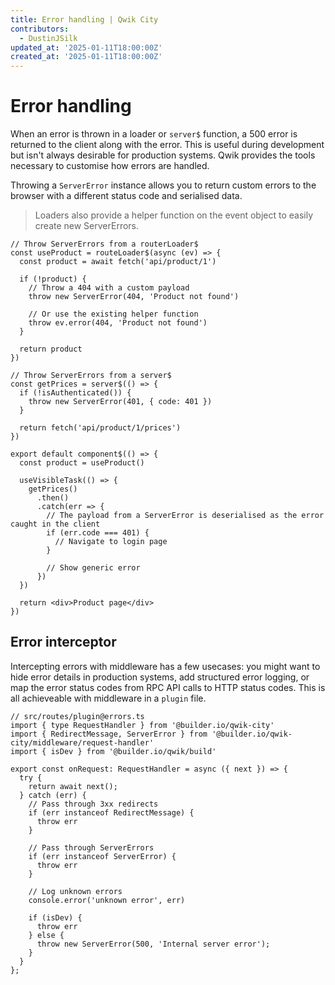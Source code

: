 ```yaml
---
title: Error handling | Qwik City
contributors:
  - DustinJSilk
updated_at: '2025-01-11T18:00:00Z'
created_at: '2025-01-11T18:00:00Z'
---
```


# Error handling

When an error is thrown in a loader or `server$` function, a 500 error is returned to the client along with the error. This is useful during development but isn't always desirable for production systems. Qwik provides the tools necessary to customise how errors are handled.

Throwing a `ServerError` instance allows you to return custom errors to the browser with a different status code and serialised data.

> Loaders also provide a helper function on the event object to easily create new ServerErrors.

```tsx
// Throw ServerErrors from a routerLoader$
const useProduct = routeLoader$(async (ev) => {
  const product = await fetch('api/product/1')

  if (!product) {
    // Throw a 404 with a custom payload
    throw new ServerError(404, 'Product not found')

    // Or use the existing helper function
    throw ev.error(404, 'Product not found')
  }

  return product
})

// Throw ServerErrors from a server$
const getPrices = server$(() => {
  if (!isAuthenticated()) {
    throw new ServerError(401, { code: 401 })
  }

  return fetch('api/product/1/prices')
})

export default component$(() => {
  const product = useProduct()

  useVisibleTask(() => {
    getPrices()
      .then()
      .catch(err => {
        // The payload from a ServerError is deserialised as the error caught in the client
        if (err.code === 401) {
          // Navigate to login page
        }

        // Show generic error
      })
  })

  return <div>Product page</div>
})
```

## Error interceptor

Intercepting errors with middleware has a few usecases: you might want to hide error details in production systems, add structured error logging, or map the error status codes from RPC API calls to HTTP status codes. This is all achieveable with middleware in a `plugin` file.

```tsx
// src/routes/plugin@errors.ts
import { type RequestHandler } from '@builder.io/qwik-city'
import { RedirectMessage, ServerError } from '@builder.io/qwik-city/middleware/request-handler'
import { isDev } from '@builder.io/qwik/build'

export const onRequest: RequestHandler = async ({ next }) => {
  try {
    return await next();
  } catch (err) {
    // Pass through 3xx redirects
    if (err instanceof RedirectMessage) {
      throw err
    }

    // Pass through ServerErrors
    if (err instanceof ServerError) {
      throw err
    }

    // Log unknown errors
    console.error('unknown error', err)

    if (isDev) {
      throw err
    } else {
      throw new ServerError(500, 'Internal server error');
    }
  }
};



```
